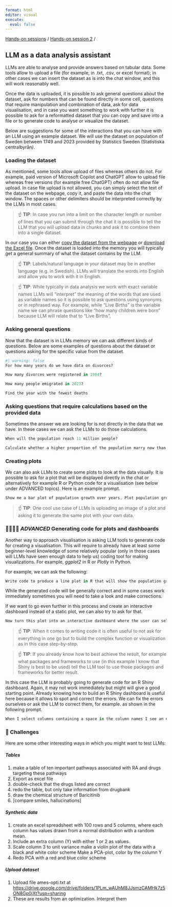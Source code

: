 ```yaml
---
format: html
editor: visual
execute:
  eval: false
---
```


[Hands-on sessions](index.html) / [Hands-on session 2](exercise_session_2.html) /

## LLM as a data analysis assistant

LLMs are able to analyse and provide answers based on tabular data. Some tools allow to upload a file (for example, in .txt, .csv, or excel format); in other cases we can insert the dataset as is into the chat window, and this will work reasonably well.

Once the data is uploaded, it is possible to ask general questions about the dataset, ask for numbers that can be found directly in some cell, questions that require manipulation and combination of data, ask for data visualisation, and in case you want something to work with further it is possible to ask for a reformatted dataset that you can copy and save into a file or to generate code to analyse or visualize the dataset.

Below are suggestions for some of the interactions that you can have with an LLM using an example dataset. We will use the dataset on population of Sweden between 1749 and 2023 provided by Statistics Sweden (Statistiska centralbyrån*)*.

### Loading the dataset

As mentioned, some tools allow upload of files whereas others do not. For example, paid version of Microsoft Copilot and ChatGPT allow to upload file whereas free versions (for example free ChatGPT) often do not allow file upload. In case file upload is not allowed, you can simply select the text of the dataset on the webpage, copy it, and paste the data into the chat window. The spaces or other delimiters should be interpreted correctly by the LLMs in most cases.

> ☝️ **TIP**: In case you run into a limit on the character length or number of lines that you can submit through the chat it is possible to tell the LLM that you will upload data in chunks and ask it to combine them into a single dataset.

In our case you can either [copy the dataset from the webpage](https://www.scb.se/en/finding-statistics/statistics-by-subject-area/population/population-composition/population-statistics/pong/tables-and-graphs/population-statistics---summary/population-and-population-changes/) or [download the Excel file](https://blobserver.dc.scilifelab.se/blob/population_dataset_scb.xlsx). Once the dataset is loaded into the memory you will typically get a general summary of what the dataset contains by the LLM.

> ☝️ **TIP**: Labels/natural language in your dataset may be in another language (e.g. in Swedish). LLMs will translate the words into English and allow you to work with it in English.

> ☝️ **TIP**: While typically in data analysis we work with exact variable names LLMs will "interpret" the meaning of the words that are used as variable names so it is possible to ask questions using synonyms or in rephrased way. For example, while "Live Births" is the variable name we can phrase questions like "how many children were born" because LLM will relate that to "Live Births".

### Asking general questions

Now that the dataset is in LLMs memory we can ask different kinds of questions. Below are some examples of questions about the dataset or questions asking for the specific value from the dataset.

```R
#| warning: false
For how many years do we have data on divorces?
```

```R
How many divorces were registered in 1984?
```

```R
How many people emigrated in 2023?
```

```R
Find the year with the fewest deaths
```

### Asking questions that require calculations based on the provided data

Sometimes the answer we are looking for is not directly in the data that we have. In these cases we can ask the LLMs to do those calculations.

```R
When will the population reach 11 million people?
```

```R
Calculate whether a higher proportion of the population marry now than 30 years ago
```

### Creating plots

We can also ask LLMs to create some plots to look at the data visually. It is possible to ask for a plot that will be displayed directly in the chat or alternatively for example R or Python code for a visualisation (see below under ADVANCED topics). Here is an example prompt.

```R
Show me a bar plot of population growth over years. Plot population growth in terms percentage change from the previous year.
```

> ☝️ **TIP**: One cool use case of LLMs is uploading an image of a plot and asking it to generate the same plot with your own data.

### 🧙‍♂️🧙‍♀️ *ADVANCED* Generating code for plots and dashboards

Another way to approach visualisation is asking LLM tools to generate code for creating a visualisation. This will require to already have at least some beginner-level knowledge of some relatively popular (only in those cases will LLMs have seen enough data to help us) coding tool for making visualizations. For example, *ggplot2* in R or *Plotly* in Python.

For example, we can ask the following:

```R
Write code to produce a line plot in R that will show the population growth over the last 10 years.
```

While the generated code will be generally correct and in some cases work immediately sometimes you will need to take a look and make corrections.

If we want to go even further in this process and create an interactive dashboard instead of a static plot, we can also try to ask for that.

```R
Now turn this plot into an interactive dashboard where the user can select any of the columns to replace the data in the Y axis.
```

> ☝️ **TIP**: When it comes to writing code it is often useful to not ask for everything in one go but to build the complex function or visualization as in this case step-by-step.

> ☝️ **TIP**: If you already know how to best achieve the result, for example what packages and frameworks to use (in this example I know that Shiny is best to be used) tell the LLM tool to use those packages and frameworks for better result.

In this case the LLM is probably going to generate code for an R Shiny dashboard. Again, it may not work immediately but might will give a good starting point. Already knowing how to build an R Shiny dashboard is useful here because it allows to spot and correct the errors. We can fix the errors ourselves or ask the LLM to correct them, for example. as shown in the following prompt.

```R
When I select columns containing a space in the column names I see an error message. Correct the code to avoid this error.
```

### 💪 Challenges

Here are some other interesting ways in which you might want to test LLMs:

##### Tables

1.  make a table of ten important pathways associated with RA and drugs targeting these pathways
2.  Export as excel file
3.  double-check that the drugs listed are correct
4.  redo the table, but only take information from drugbank
5.  draw the chemical structure of Baricitinib
6.  \[compare smiles, hallucinations\]

##### Synthetic data

1.  create an excel spreadsheet with 100 rows and 5 columns, where each column has values drawn from a normal distribution with a random mean.
2.  Include an extra column (Y) with either 1 or 2 as values.
3.  Scale column 3 to unit variance make a violin plot of the data with a black and white color scheme Make a PCA-plot, color by the column Y
4.  Redo PCA with a red and blue color scheme

##### Upload dataset

1.  Upload file ames-opti.txt at <https://drive.google.com/drive/folders/1PLm_wAUhM8JJsmzCAMHk7z5ON8Gp0jXt?usp=sharing> 
2.  These are results from an optimization. Interpret them
